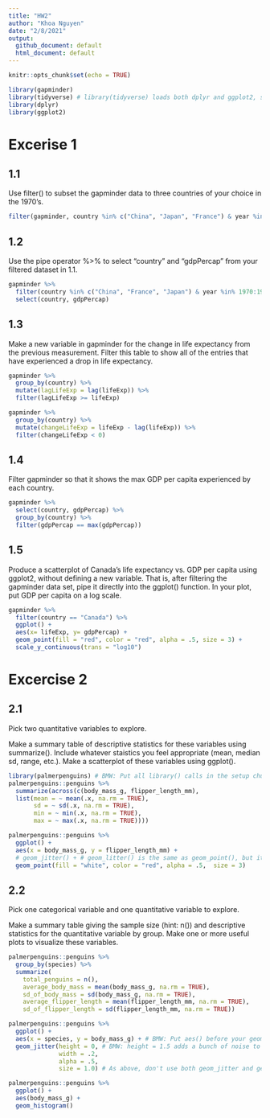 ```yaml
---
title: "HW2"
author: "Khoa Nguyen"
date: "2/8/2021"
output: 
  github_document: default
  html_document: default
---
```


<!-- BMW: Please knit to both html and github markdown by writing your output like above and knitting twice. -->

```r
knitr::opts_chunk$set(echo = TRUE)
```

```r
library(gapminder)
library(tidyverse) # library(tidyverse) loads both dplyr and ggplot2, so you don't need those others if you load tidyverse
library(dplyr)
library(ggplot2)
```

# Excerise 1

## 1.1

Use filter() to subset the gapminder data to three countries of your choice in the 1970’s.


```r
filter(gapminder, country %in% c("China", "Japan", "France") & year %in% 1970:1979)
```

<!-- BMW: No, `==` compares each row to only 1 value, first row to 1970, second row to 1971, third row to 1972, etc. If you want to compare each row to all of the values in 1970:1979, you need to use %in% -->

## 1.2

Use the pipe operator %>% to select “country” and “gdpPercap” from your filtered dataset in 1.1.

```r
gapminder %>% 
  filter(country %in% c("China", "France", "Japan") & year %in% 1970:1979) %>% 
  select(country, gdpPercap)
```

<!-- BMW: As above -->

## 1.3

Make a new variable in gapminder for the change in life expectancy from the previous measurement. Filter this table to show all of the entries that have experienced a drop in life expectancy.


```r
gapminder %>% 
  group_by(country) %>% 
  mutate(lagLifeExp = lag(lifeExp)) %>% 
  filter(lagLifeExp >= lifeExp)
```

<!-- BMW: Close. lag() gives the previous row value. So, filter(lag(lifeExp) <= lifeExp) will show rows where life expectancy is _larger_ (increase) compared to the previous measurement. So, you need to do >= as above. -->

<!-- BMW: You also need to group by country so that you don't compare rows across countries. -->

<!-- BMW: It might be clearer to compute the change in life expectancy -->

```r
gapminder %>% 
  group_by(country) %>% 
  mutate(changeLifeExp = lifeExp - lag(lifeExp)) %>% 
  filter(changeLifeExp < 0)
```

## 1.4

Filter gapminder so that it shows the max GDP per capita experienced by each country.


```r
gapminder %>% 
  select(country, gdpPercap) %>%
  group_by(country) %>%
  filter(gdpPercap == max(gdpPercap))
```

<!-- BMW: Great work! -->

## 1.5

Produce a scatterplot of Canada’s life expectancy vs. GDP per capita using ggplot2, without defining a new variable. That is, after filtering the gapminder data set, pipe it directly into the ggplot() function. In your plot, put GDP per capita on a log scale.


```r
gapminder %>% 
  filter(country == "Canada") %>% 
  ggplot() +
  aes(x= lifeExp, y= gdpPercap) +
  geom_point(fill = "red", color = "red", alpha = .5, size = 3) +
  scale_y_continuous(trans = "log10")
```

<!-- BMW: Great work! -->

# Excercise 2

## 2.1

Pick two quantitative variables to explore.

Make a summary table of descriptive statistics for these variables using summarize().
Include whatever staistics you feel appropriate (mean, median sd, range, etc.).
Make a scatterplot of these variables using ggplot().


```r
library(palmerpenguins) # BMW: Put all library() calls in the setup chunk at the top of the script
palmerpenguins::penguins %>% 
  summarize(across(c(body_mass_g, flipper_length_mm),
  list(mean = ~ mean(.x, na.rm = TRUE), 
       sd = ~ sd(.x, na.rm = TRUE),
       min = ~ min(.x, na.rm = TRUE),
       max = ~ max(.x, na.rm = TRUE)))) 

palmerpenguins::penguins %>% 
  ggplot() +
  aes(x = body_mass_g, y = flipper_length_mm) +
  # geom_jitter() + # geom_litter() is the same as geom_point(), but it also moves each point a little ("jitters"). Don't use both, and don't use jitter with two continuous variables unless the points are overlapping.
  geom_point(fill = "white", color = "red", alpha = .5,  size = 3)
```

## 2.2

Pick one categorical variable and one quantitative variable to explore.

Make a summary table giving the sample size (hint: n()) and descriptive statistics for the quantitative variable by group.
Make one or more useful plots to visualize these variables.


```r
palmerpenguins::penguins %>% 
  group_by(species) %>% 
  summarize( 
    total_penguins = n(),
    average_body_mass = mean(body_mass_g, na.rm = TRUE),
    sd_of_body_mass = sd(body_mass_g, na.rm = TRUE),
    average_flipper_length = mean(flipper_length_mm, na.rm = TRUE),
    sd_of_flipper_length = sd(flipper_length_mm, na.rm = TRUE))
```



```r
palmerpenguins::penguins %>% 
  ggplot() +
  aes(x = species, y = body_mass_g) + # BMW: Put aes() before your geoms. It doesn't matter for making the code work, but it makes it easier to read.
  geom_jitter(height = 0, # BMW: height = 1.5 adds a bunch of noise to the y axis, which is what you have mapped your continous variable to. You don't want that. You want height = 0
              width = .2,
              alpha = .5,
              size = 1.0) # As above, don't use both geom_jitter and geom_point together.

palmerpenguins::penguins %>% 
  ggplot() +
  aes(body_mass_g) + 
  geom_histogram()
```
